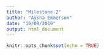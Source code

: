 ```yaml
---
title: "Milestone-2"
author: "Aysha Emmerson"
date: "19/09/2019"
output: html_document
---
```


```r
knitr::opts_chunk$set(echo = TRUE)
```


